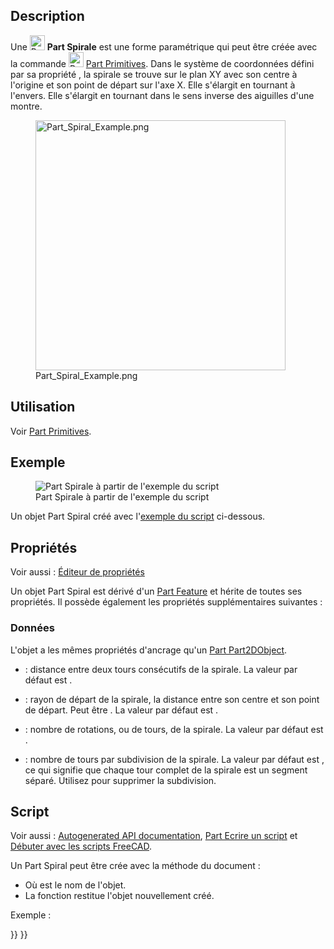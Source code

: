 <languages/>

{{Docnav/fr
|[[Part_Helix/fr|Hélice]]
|[[Part_Circle/fr|Cercle]]
|[[Part_Workbench/fr|Atelier Part]]
|IconL=Part_Helix.svg
|IconR=Part_Circle.svg
|IconC=Workbench_Part.svg
}}

{{GuiCommand/fr
|Name=Part Spiral
|Name/fr=Part Spirale
|MenuLocation=Part → [[Part_Primitives/fr|Créer des primitives...]] → Spirale
|Workbenches=[[Part_Workbench/fr|Part]], [[OpenSCAD_Workbench/fr|OpenSCAD]]
|Version=0.14
|SeeAlso=[[Part_Primitives/fr|Part Primitives]]
}}

== Description ==

Une [[Image:Part_Spiral.svg|24px]] '''Part Spirale''' est une forme paramétrique qui peut être créée avec la commande [[Image:Part_Primitives.svg|24px]] [[Part_Primitives/fr|Part Primitives]]. Dans le système de coordonnées défini par sa propriété {{PropertyData|Placement}}, la spirale se trouve sur le plan XY avec son centre à l'origine et son point de départ sur l'axe X. Elle s'élargit en tournant à l'envers. Elle s'élargit en tournant dans le sens inverse des aiguilles d'une montre.

[[Image:Part_Spiral_Example.png|400px]]

<span id="Usage"></span>
== Utilisation ==

Voir [[Part_Primitives/fr#Utilisation|Part Primitives]].

<span id="Example"></span>
== Exemple ==

[[Image:Part_Spiral_Scripting_Example.png|thumb|Part Spirale à partir de l'exemple du script]]

Un objet Part Spiral créé avec l'[[#Script|exemple du script]] ci-dessous.

<span id="Properties"></span>
== Propriétés ==

Voir aussi : [[Property_editor/fr|Éditeur de propriétés]]

Un objet Part Spiral est dérivé d'un [[Part_Feature/fr|Part Feature]] et hérite de toutes ses propriétés. Il possède également les propriétés supplémentaires suivantes :

<span id="Data"></span>
=== Données ===

{{TitleProperty|Attachment}}

L'objet a les mêmes propriétés d'ancrage qu'un [[Part_Part2DObject/fr#Donn.C3.A9es|Part Part2DObject]].

{{TitleProperty|Spiral}}

* {{PropertyData|Growth|Length}} : distance entre deux tours consécutifs de la spirale. La valeur par défaut est {{Value|1mm}}.
* {{PropertyData|Radius|Length}} : rayon de départ de la spirale, la distance entre son centre et son point de départ. Peut être {{Value|0mm}}. La valeur par défaut est {{Value|1mm}}.
* {{PropertyData|Rotations|QuantityConstraint}} : nombre de rotations, ou de tours, de la spirale. La valeur par défaut est {{Value|2}}.
* {{PropertyData|Segment Length|QuantityConstraint}} : nombre de tours par subdivision de la spirale. La valeur par défaut est {{Value|1}}, ce qui signifie que chaque tour complet de la spirale est un segment séparé. Utilisez {{Value|0}} pour supprimer la subdivision.

<span id="Scripting"></span>
== Script ==

Voir aussi : [https://freecad.github.io/SourceDoc/ Autogenerated API documentation], [[Part_scripting/fr|Part Ecrire un script]] et [[FreeCAD_Scripting_Basics/fr|Débuter avec les scripts FreeCAD]].

Un Part Spiral peut être crée avec la méthode {{incode|addObject()}} du document :

{{Code|code=
spiral = FreeCAD.ActiveDocument.addObject("Part::Spiral", "mySpiral")
}}

* Où {{Incode|"mySpiral"}} est le nom de l'objet.
* La fonction restitue l'objet nouvellement créé.

Exemple :

{{Code|code=
import FreeCAD as App

doc = App.activeDocument()

spiral = doc.addObject("Part::Spiral", "mySpiral")
spiral.Growth = 2
spiral.Radius = 3
spiral.Rotations = 4
spiral.Placement = App.Placement(App.Vector(1, 2, 3), App.Rotation(75, 60, 30))

doc.recompute()
}}


{{Docnav/fr
|[[Part_Helix/fr|Hélice]]
|[[Part_Circle/fr|Cercle]]
|[[Part_Workbench/fr|Atelier Part]]
|IconL=Part_Helix.svg
|IconR=Part_Circle.svg
|IconC=Workbench_Part.svg
}}

{{Part_Tools_navi{{#translation:}}}}
{{Userdocnavi{{#translation:}}}}